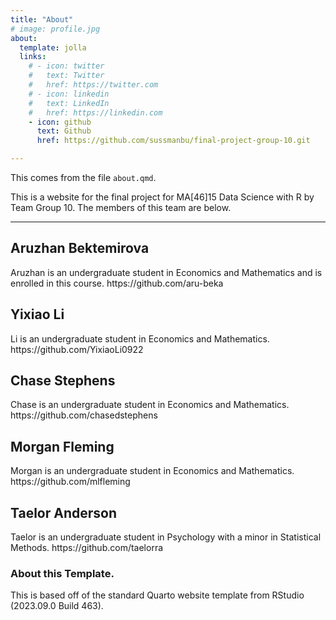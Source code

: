 ```yaml
---
title: "About"
# image: profile.jpg
about:
  template: jolla
  links:
    # - icon: twitter
    #   text: Twitter
    #   href: https://twitter.com
    # - icon: linkedin
    #   text: LinkedIn
    #   href: https://linkedin.com
    - icon: github
      text: Github
      href: https://github.com/sussmanbu/final-project-group-10.git

---
```



This comes from the file `about.qmd`.

This is a website for the final project for MA[46]15 Data Science with R by Team Group 10.
The members of this team are below.


----

## Aruzhan Bektemirova

Aruzhan is an undergraduate student in Economics and Mathematics and is enrolled in this course. 
https://github.com/aru-beka 

## Yixiao Li

Li is an undergraduate student in Economics and Mathematics.
https://github.com/YixiaoLi0922

## Chase Stephens

Chase is an undergraduate student in Economics and Mathematics.
https://github.com/chasedstephens

## Morgan Fleming
Morgan is an undergraduate student in Economics and Mathematics. 
https://github.com/mlfleming 

## Taelor Anderson

Taelor is an undergraduate student in Psychology with a minor in Statistical Methods.
https://github.com/taelorra



<!-- Please leave in the information below -->

###        About this Template.

This is based off of the standard Quarto website template from RStudio (2023.09.0 Build 463).
